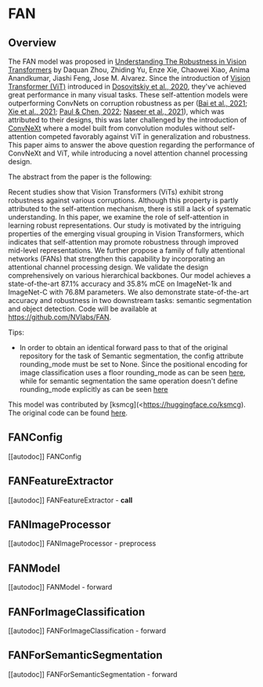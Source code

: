 <!--Copyright 2022 The HuggingFace Team. All rights reserved.

Licensed under the Apache License, Version 2.0 (the "License"); you may not use this file except in compliance with
the License. You may obtain a copy of the License at

http://www.apache.org/licenses/LICENSE-2.0

Unless required by applicable law or agreed to in writing, software distributed under the License is distributed on
an "AS IS" BASIS, WITHOUT WARRANTIES OR CONDITIONS OF ANY KIND, either express or implied. See the License for the
specific language governing permissions and limitations under the License.
-->

# FAN

## Overview

The FAN model was proposed in [Understanding The Robustness in Vision Transformers](https://arxiv.org/abs/2204.12451)  by Daquan Zhou, Zhiding Yu, Enze Xie,
Chaowei Xiao, Anima Anandkumar, Jiashi Feng, Jose M. Alvarez. Since the introduction of [Vision Transformer (ViT)](vit) introduced in [Dosovitskiy et al., 2020](https://arxiv.org/abs/2010.11929),
they've achieved great performance in many visual tasks. These self-attention models were outperforming ConvNets on corruption robustness as per ([Bai et al., 2021](https://arxiv.org/abs/2111.05464); [Xie et al., 2021](https://arxiv.org/abs/2105.15203); [Paul & Chen, 2022](https://arxiv.org/abs/2105.07581); [Naseer et al., 2021](https://arxiv.org/abs/2105.10497)),
which was attributed to their designs, this was later challenged by the introduction of [ConvNeXt](https://arxiv.org/abs/2201.03545) where a model built from convolution modules without self-attention competed favorably against ViT in generalization and robustness.
This paper aims to answer the above question regarding the performance of ConvNeXt and ViT, while introducing a novel attention channel processing design.


The abstract from the paper is the following:

Recent studies show that Vision Transformers
(ViTs) exhibit strong robustness against various
corruptions. Although this property is partly attributed to the self-attention mechanism, there
is still a lack of systematic understanding. In
this paper, we examine the role of self-attention
in learning robust representations. Our study
is motivated by the intriguing properties of the
emerging visual grouping in Vision Transformers,
which indicates that self-attention may promote
robustness through improved mid-level representations. We further propose a family of fully attentional networks (FANs) that strengthen this
capability by incorporating an attentional channel
processing design. We validate the design comprehensively on various hierarchical backbones.
Our model achieves a state-of-the-art 87.1% accuracy and 35.8% mCE on ImageNet-1k and
ImageNet-C with 76.8M parameters. We also
demonstrate state-of-the-art accuracy and robustness in two downstream tasks: semantic segmentation and object detection. Code will be available
at https://github.com/NVlabs/FAN.

Tips:

- In order to obtain an identical forward pass to that of the original repository for the task of Semantic segmentation, the config attribute rounding_mode must be set to None.
  Since the positional encoding for image classification uses a floor rounding_mode as can be seen [here](https://github.com/NVlabs/FAN/blob/master/models/fan.py), while for semantic segmentation
  the same operation doesn't define rounding_mode explicitly as can be seen [here](https://github.com/NVlabs/FAN/blob/master/segmentation/mmseg/models/backbones/fan.py)

This model was contributed by [ksmcg](<https://huggingface.co/ksmcg). The original code can be found [here](https://github.com/NVlabs/FAN).

## FANConfig

[[autodoc]] FANConfig


## FANFeatureExtractor

[[autodoc]] FANFeatureExtractor
    - __call__
    
## FANImageProcessor

[[autodoc]] FANImageProcessor
    - preprocess


## FANModel

[[autodoc]] FANModel
    - forward


## FANForImageClassification

[[autodoc]] FANForImageClassification
    - forward


## FANForSemanticSegmentation

[[autodoc]] FANForSemanticSegmentation
    - forward

